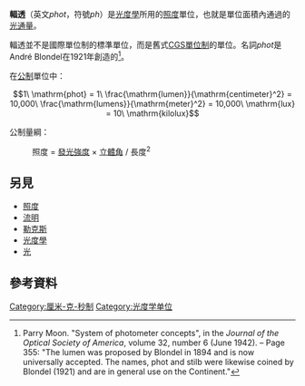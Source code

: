 '''輻透'''（英文''phot''，符號''ph''）是[[光度學|光度學]]所用的[[照度|照度]]單位，也就是單位面積內通過的[[光通量|光通量]]。

輻透並不是國際單位制的標準單位，而是舊式[[CGS單位制|CGS單位制]]的單位。名詞''phot''是André Blondel在1921年創造的<ref>Parry Moon. "System of photometer concepts", in the ''Journal of the Optical Society of America'', volume 32, number 6 (June 1942). – Page 355: "The lumen was proposed by Blondel in 1894 and is now universally accepted. The names, phot and stilb were likewise coined by Blondel (1921) and are in general use on the Continent."</ref>。

在[[公制|公制]]單位中：

:<math>1\ \mathrm{phot} = 1\ \frac{\mathrm{lumen}}{\mathrm{centimeter}^2} = 10,000\ \frac{\mathrm{lumens}}{\mathrm{meter}^2} = 10,000\ \mathrm{lux} = 10\ \mathrm{kilolux}</math>

公制量綱：

:照度 = [[發光強度|發光強度]] × [[立體角|立體角]] / 長度<sup>2</sup>

==另見==
*[[照度|照度]]
*[[流明|流明]]
*[[勒克斯|勒克斯]]
*[[光度學|光度學]]
*[[光|光]]

==參考資料==
<references/>
[[Category:厘米-克-秒制|Category:厘米-克-秒制]]
[[Category:光度学单位|Category:光度学单位]]